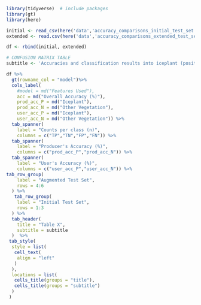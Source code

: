 ```r
library(tidyverse)  # include packages 
library(gt)
library(here)

initial <- read_csv(here('data','accuracy_comparisons_initial_test_set.csv'))
extended <- read.csv(here('data','accuracy_comparisons_extended_test_set.csv'))

df <- rbind(initial, extended)
```


```r
# CONFUSION MATRIX TABLE
subtitle <- 'Accuracies and classification results into iceplant (positive class P) and other vegetation (negative clas N) on the initial by three different RF models. The models are spectral (features: r, g, b, nir), avg + entr 13x13 (features: r, g, b, nir, ndvi, avg. and entr. for previous features over a 13x13 window, month, day of year), and avg + entr 13x13 (features are the same as previous model, but training set was augmented with false positives).' 

df %>%
  gt(rowname_col = "model")%>% 
  cols_label(
    #model = md("Features Used"),
    acc = md("Overall Accuracy (%)"),
    prod_acc_P = md("Iceplant"),
    prod_acc_N = md("Other Vegetation"),
    user_acc_P = md("Iceplant"),
    user_acc_N = md("Other Vegetation")) %>% 
  tab_spanner(
    label = "Counts per class (n)",
    columns = c("TP","TN","FP","FN")) %>% 
  tab_spanner(
    label = "Producer's Accuracy (%)",
    columns = c("prod_acc_P","prod_acc_N")) %>% 
  tab_spanner(
    label = "User's Accuracy (%)",
    columns = c("user_acc_P","user_acc_N")) %>% 
tab_row_group(
    label = "Augmented Test Set",
    rows = 4:6
  ) %>%   
   tab_row_group(
    label = "Initial Test Set",
    rows = 1:3
  ) %>% 
  tab_header(
    title = "Table X",
    subtitle = subtitle
  )  %>% 
 tab_style(
  style = list(
   cell_text(
    align = "left"
   )
  ),
  locations = list(
   cells_title(groups = "title"),
   cells_title(groups = "subtitle")  
  )
 ) 

```



